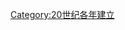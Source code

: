 {{estcat|195|4|1949|1960}}
{{Commons cat|1954 establishments}}
[[Category:20世纪各年建立|Category:20世纪各年建立]]